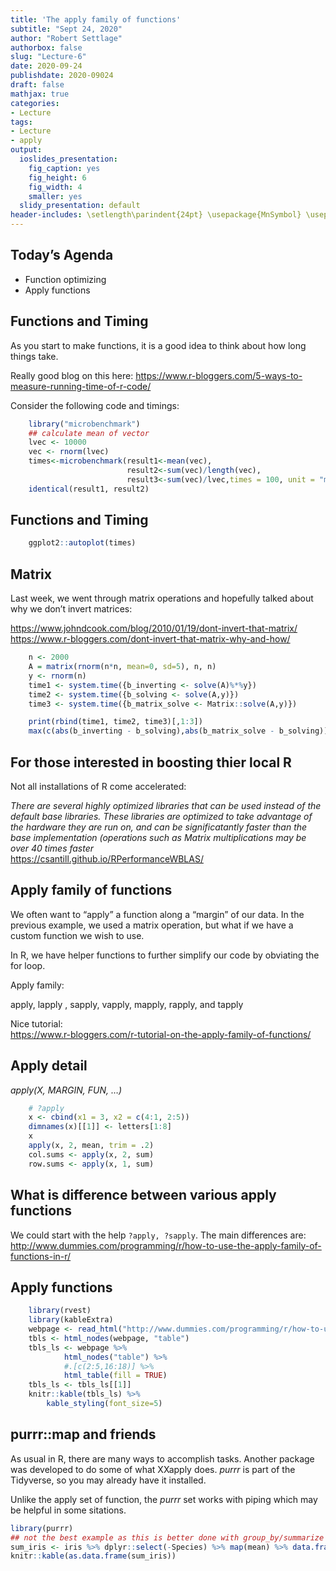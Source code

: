 ```yaml
---
title: 'The apply family of functions'
subtitle: "Sept 24, 2020"
author: "Robert Settlage"
authorbox: false
slug: "Lecture-6"
date: 2020-09-24
publishdate: 2020-09024
draft: false
mathjax: true
categories:
- Lecture
tags:
- Lecture
- apply
output:
  ioslides_presentation:
    fig_caption: yes
    fig_height: 6
    fig_width: 4
    smaller: yes
  slidy_presentation: default
header-includes: \setlength\parindent{24pt} \usepackage{MnSymbol} \usepackage{mathrsfs}
---
```


## Today's Agenda

- Function optimizing  
- Apply functions
    
## Functions and Timing

As you start to make functions, it is a good idea to think about how long things take.

Really good blog on this here:  <https://www.r-bloggers.com/5-ways-to-measure-running-time-of-r-code/>

Consider the following code and timings:

```r

    library("microbenchmark")
    ## calculate mean of vector
    lvec <- 10000
    vec <- rnorm(lvec)
    times<-microbenchmark(result1<-mean(vec),
                          result2<-sum(vec)/length(vec),
                          result3<-sum(vec)/lvec,times = 100, unit = "ms")
    identical(result1, result2)
```

## Functions and Timing

```r
    ggplot2::autoplot(times)
```

## Matrix

Last week, we went through matrix operations and hopefully talked about why we don't invert matrices:

<https://www.johndcook.com/blog/2010/01/19/dont-invert-that-matrix/>
<https://www.r-bloggers.com/dont-invert-that-matrix-why-and-how/>

```r
    
    n <- 2000
    A = matrix(rnorm(n*n, mean=0, sd=5), n, n)
    y <- rnorm(n)
    time1 <- system.time({b_inverting <- solve(A)%*%y})
    time2 <- system.time({b_solving <- solve(A,y)})
    time3 <- system.time({b_matrix_solve <- Matrix::solve(A,y)})

    print(rbind(time1, time2, time3)[,1:3])
    max(c(abs(b_inverting - b_solving),abs(b_matrix_solve - b_solving)))
```

## For those interested in boosting thier local R

Not all installations of R come accelerated:  

*There are several highly optimized libraries that can be used instead of the default base libraries. These libraries are optimized to take advantage of the hardware they are run on, and can be significatantly faster than the base implementation (operations such as Matrix multiplications may be over 40 times faster*  
<https://csantill.github.io/RPerformanceWBLAS/>

## Apply family of functions

We often want to "apply" a function along a "margin" of our data.  In the previous example, we used a matrix operation, but what if we have a custom function we wish to use.

In R, we have helper functions to further simplify our code by obviating the for loop.

Apply family:

apply, lapply , sapply, vapply, mapply, rapply, and tapply

Nice tutorial:  
<https://www.r-bloggers.com/r-tutorial-on-the-apply-family-of-functions/>

## Apply detail

*apply(X, MARGIN, FUN, ...)*

```r
    # ?apply
    x <- cbind(x1 = 3, x2 = c(4:1, 2:5))
    dimnames(x)[[1]] <- letters[1:8]
    x
    apply(x, 2, mean, trim = .2)
    col.sums <- apply(x, 2, sum)
    row.sums <- apply(x, 1, sum)

```

## What is difference between various apply functions

We could start with the help `?apply, ?sapply`. The main differences are:  
 <http://www.dummies.com/programming/r/how-to-use-the-apply-family-of-functions-in-r/>
 
## Apply functions

```r

    library(rvest)
    library(kableExtra)
    webpage <- read_html("http://www.dummies.com/programming/r/how-to-use-the-apply-family-of-functions-in-r/")
    tbls <- html_nodes(webpage, "table")
    tbls_ls <- webpage %>%
            html_nodes("table") %>%
            #.[c(2:5,16:18)] %>%
            html_table(fill = TRUE)
    tbls_ls <- tbls_ls[[1]]
    knitr::kable(tbls_ls) %>% 
        kable_styling(font_size=5)
```

## purrr::map and friends

As usual in R, there are many ways to accomplish tasks.  Another package was developed to do some of what XXapply does.  *purrr* is part of the Tidyverse, so you may already have it installed.

Unlike the apply set of function, the *purrr* set works with piping which may be helpful in some sitations.

```r

library(purrr)
## not the best example as this is better done with group_by/summarize
sum_iris <- iris %>% dplyr::select(-Species) %>% map(mean) %>% data.frame()
knitr::kable(as.data.frame(sum_iris))

```
